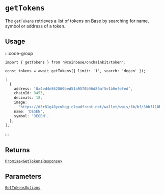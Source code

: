 # `getTokens`

The `getTokens` retrieves a list of tokens on Base by searching for name, symbol or address of a token.

## Usage

:::code-group

```tsx [code]
import { getTokens } from '@coinbase/onchainkit/token';

const tokens = await getTokens({ limit: '1', search: 'degen' });
```

```ts [return value]
[
  {
    address: '0x4ed4e862860bed51a9570b96d89af5e1b0efefed',
    chainId: 8453,
    decimals: 18,
    image:
      'https://d3r81g40ycuhqg.cloudfront.net/wallet/wais/3b/bf/3bbf118b5e6dc2f9e7fc607a6e7526647b4ba8f0bea87125f971446d57b296d2-MDNmNjY0MmEtNGFiZi00N2I0LWIwMTItMDUyMzg2ZDZhMWNm',
    name: 'DEGEN',
    symbol: 'DEGEN',
  },
];
```

:::

## Returns

[`Promise<GetTokensResponse>`](/token/types#gettokensresponse)

## Parameters

[`GetTokensOptions`](/token/types#gettokensoptions)
